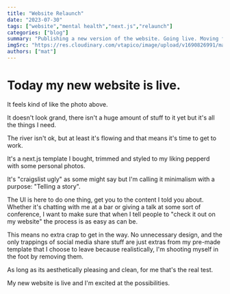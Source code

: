 ---
title: "Website Relaunch"
date: "2023-07-30"
tags: ["website","mental health","next.js","relaunch"]
categories: ["blog"]
summary: "Publishing a new version of the website. Going live. Moving forward."
imgSrc: "https://res.cloudinary.com/vtapico/image/upload/v1690826991/matgilbert.com/20230710_193208_haw5j1.jpg"
authors: ["mat"]
---

# Today my new website is live.

It feels kind of like the photo above.

It doesn't look grand, there isn't a huge amount of stuff to it yet but it's all the things I need.

The river isn't ok, but at least it's flowing and that means it's time to get to work.

It's a next.js template I bought, trimmed and styled to my liking pepperd with some personal photos.

It's "craigslist ugly" as some might say but I'm calling it minimalism with a purpose: "Telling a story".

The UI is here to do one thing, get you to the content I told you about. Whether it's chatting with me
at a bar or giving a talk at some sort of conference, I want to make sure that when I tell people to
"check it out on my website" the process is as easy as can be.

This means no extra crap to get in the way. No unnecessary design, and the only trappings of social media
share stuff are just extras from my pre-made template that I choose to leave because realistically, I'm
shooting myself in the foot by removing them.

As long as its aesthetically pleasing and clean, for me that's the real test.

My new website is live and I'm excited at the possibilities.